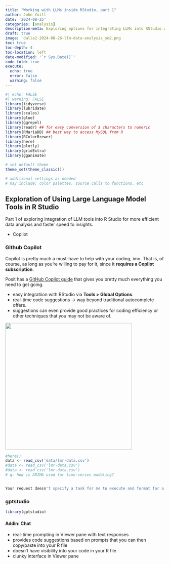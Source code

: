 ```yaml
---
title: "Working with LLMs inside RStudio, part 1"
author: John Yuill
date: '2024-08-25'
categories: [analysis]
description-meta: Exploring options for integrating LLMs into RStudio workflows.
draft: true
image:  dalle2-2024-08-26-llm-data-analysis_sm2.png
toc: true
toc-depth: 4
toc-location: left
date-modified: '`r Sys.Date()`'
code-fold: true
execute:
  echo: true
  error: false
  warning: false
---
```


```r
#| echo: FALSE
#| warning: FALSE
library(tidyverse)
library(lubridate)
library(scales)
library(glue)
library(ggrepel)
library(readr) ## for easy conversion of $ characters to numeric
library(RMariaDB) ## best way to access MySQL from R
library(RColorBrewer)
library(here)
library(plotly)
library(gridExtra)
library(gganimate)

# set default theme
theme_set(theme_classic())

# additional settings as needed
# may include: color palettes, source calls to functions, etc
```

## Exploration of Using Large Language Model Tools in R Studio

Part 1 of exploring integration of LLM tools into R Studio for more efficient data analysis and faster speed to insights.

-   Copilot

### Github Copilot

Copilot is pretty much a must-have to help with your coding, imo. That is, of course, as long as you're willing to pay for it, since it **requires a Copilot subscription**.

Posit has a [GitHub Copilot guide](https://docs.posit.co/ide/user/ide/guide/tools/copilot.html) that gives you pretty much everything you need to get going.

-   easy integratiion with RStudio via **Tools \> Global Options**.
-   real-time code suggestions -\> way beyond traditional autocomplete offers.
-   suggestions can even provide good practices for coding efficiency or other techniques that you may not be aware of.

![](github-copilot-r-settings.png){fig-align="center" width="400"}

```r
#here()
data <- read_csv('data/lmr-data.csv')
#data <- read_csv('lmr-data.csv')
#data <- read_csv('lmr-data.csv')
# q: how is ARIMA used for time-series modeling?


Your request doesn't specify a task for me to execute and format for a .qmd file. Please provide the specific task you'd like me to complete.
```

### gptstudio

```r
library(gptstudio)
```

#### Addin: Chat

-   real-time prompting in Viewer pane with text responses
-   provides code suggestions based on prompts that you can then copy/paste into your R file
-   doesn't have visibility into your code in your R file
-   clunky interface in Viewer pane

```{}
```

```r

```
